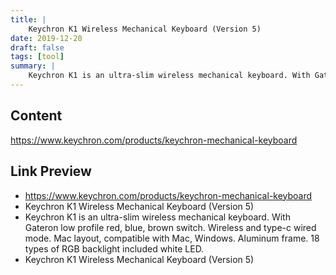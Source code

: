```yaml
---
title: |
    Keychron K1 Wireless Mechanical Keyboard (Version 5)
date: 2019-12-20
draft: false
tags: [tool]
summary: |
    Keychron K1 is an ultra-slim wireless mechanical keyboard. With Gateron low profile red, blue, brown switch. Wireless and type-c wired mode. Mac layout, compatible with Mac, Windows. Aluminum frame. 18 types of RGB backlight included white LED.
---
```


## Content

https://www.keychron.com/products/keychron-mechanical-keyboard

## Link Preview

- https://www.keychron.com/products/keychron-mechanical-keyboard
- Keychron K1 Wireless Mechanical Keyboard (Version 5)
- Keychron K1 is an ultra-slim wireless mechanical keyboard. With Gateron low profile red, blue, brown switch. Wireless and type-c wired mode. Mac layout, compatible with Mac, Windows. Aluminum frame. 18 types of RGB backlight included white LED.
- Keychron K1 Wireless Mechanical Keyboard (Version 5)